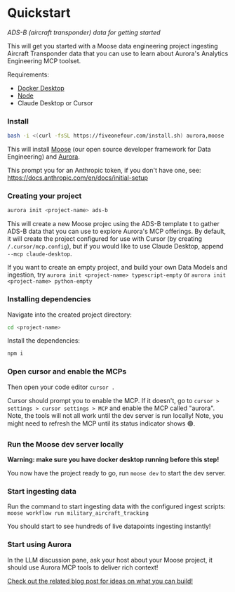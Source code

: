 
# Quickstart
*ADS-B (aircraft transponder) data for getting started*

This will get you started with a Moose data engineering project ingesting Aircraft Transponder data that you can use to learn about Aurora's Analytics Engineering MCP toolset.

Requirements:

- [Docker Desktop](https://www.docker.com/products/docker-desktop/)
- [Node](https://nodejs.org/en)
- Claude Desktop or Cursor

### Install

```bash filename="Terminal" copy
bash -i <(curl -fsSL https://fiveonefour.com/install.sh) aurora,moose
```

This will install [Moose](/moose) (our open source developer framework for Data Engineering) and [Aurora](https://aurora.fiveonefour.com).

This prompt you for an Anthropic token, if you don't have one, see: https://docs.anthropic.com/en/docs/initial-setup

### Creating your project

```bash filename="Terminal" copy
aurora init <project-name> ads-b
```

This will create a new Moose projec using the ADS-B template t to gather ADS-B data that you can use to explore Aurora's MCP offerings. By default, it will create the project configured for use with Cursor (by creating `/.cursor/mcp.config`), but if you would like to use Claude Desktop, append `--mcp claude-desktop`.

If you want to create an empty project, and build your own Data Models and ingestion, try `aurora init <project-name> typescript-empty` or `aurora init <project-name> python-empty`

### Installing dependencies

Navigate into the created project directory: 

```bash filename="Terminal" copy
cd <project-name>
```

Install the dependencies: 

```bash filename="Terminal" copy
npm i
```

### Open cursor and enable the MCPs

Then open your code editor `cursor .`

Cursor should prompt you to enable the MCP. If it doesn't, go to `cursor > settings > cursor settings > MCP` and enable the MCP called "aurora". Note, the tools will not all work until the dev server is run locally! Note, you might need to refresh the MCP until its status indicator shows 🟢.

### Run the Moose dev server locally

**Warning: make sure you have docker desktop running before this step!**

You now have the project ready to go, run `moose dev` to start the dev server.

### Start ingesting data

Run the command to start ingesting data with the configured ingest scripts: `moose workflow run military_aircraft_tracking`

You should start to see hundreds of live datapoints ingesting instantly!

### Start using Aurora

In the LLM discussion pane, ask your host about your Moose project, it should use Aurora MCP tools to deliver rich context!

[Check out the related blog post for ideas on what you can build!](https://fiveonefour.com/blog/)